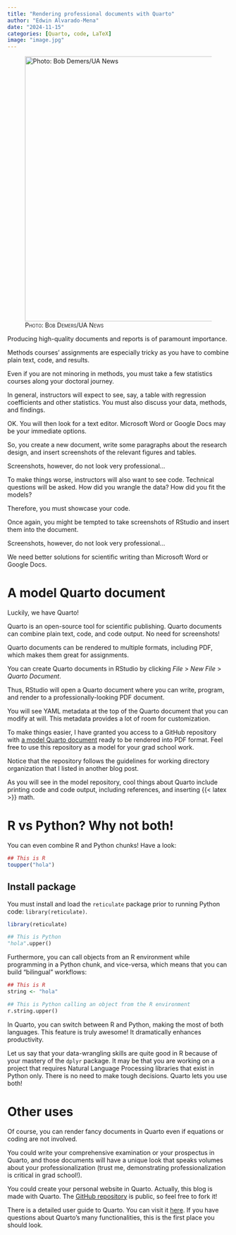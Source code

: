 ```yaml
---
title: "Rendering professional documents with Quarto"
author: "Edwin Alvarado-Mena"
date: "2024-11-15"
categories: [Quarto, code, LaTeX]
image: "image.jpg"
---
```


![[Photo: Bob Demers/UA News]{.smallcaps}](image.jpg){fig-align="center" width="600"}

Producing high-quality documents and reports is of paramount importance.

Methods courses' assignments are especially tricky as you have to combine plain text, code, and results.

Even if you are not minoring in methods, you must take a few statistics courses along your doctoral journey.

In general, instructors will expect to see, say, a table with regression coefficients and other statistics. You must also discuss your data, methods, and findings.

OK. You will then look for a text editor. Microsoft Word or Google Docs may be your immediate options.

So, you create a new document, write some paragraphs about the research design, and insert screenshots of the relevant figures and tables. 

Screenshots, however, do not look very professional...

To make things worse, instructors will also want to see code. Technical questions will be asked. How did you wrangle the data? How did you fit the models?

Therefore, you must showcase your code.

Once again, you might be tempted to take screenshots of RStudio and insert them into the document.

Screenshots, however, do not look very professional...

We need better solutions for scientific writing than Microsoft Word or Google Docs.

# A model Quarto document

Luckily, we have Quarto!

Quarto is an open-source tool for scientific publishing. Quarto documents can combine plain text, code, and code output. No need for screenshots!

Quarto documents can be rendered to multiple formats, including PDF, which makes them great for assignments.

You can create Quarto documents in RStudio by clicking *File* \> *New File* \> *Quarto Document*.

Thus, RStudio will open a Quarto document where you can write, program, and render to a professionally-looking PDF document.

You will see YAML metadata at the top of the Quarto document that you can modify at will. This metadata provides a lot of room for customization.

To make things easier, I have granted you access to a GitHub repository with [a model Quarto document](https://github.com/ealvaradomena/class_repo) ready to be rendered into PDF format. Feel free to use this repository as a model for your grad school work.

Notice that the repository follows the guidelines for working directory organization that I listed in another blog post.

As you will see in the model repository, cool things about Quarto include printing code and code output, including references, and inserting {{< latex >}} math.

# R vs Python? Why not both!

You can even combine R and Python chunks! Have a look:

```r
## This is R
toupper("hola")
```

::: callout-important
## Install package

You must install and load the `reticulate` package prior to running Python code: `library(reticulate)`.

```r
library(reticulate)
```
:::

```python
## This is Python
"hola".upper()
```

Furthermore, you can call objects from an R environment while programming in a Python chunk, and vice-versa, which means that you can build "bilingual" workflows:

```r
## This is R
string <- "hola"
```

```python
## This is Python calling an object from the R environment
r.string.upper()
```

In Quarto, you can switch between R and Python, making the most of both languages. This feature is truly awesome! It dramatically enhances productivity.

Let us say that your data-wrangling skills are quite good in R because of your mastery of the `dplyr` package. It may be that you are working on a project that requires Natural Language Processing libraries that exist in Python only. There is no need to make tough decisions. Quarto lets you use both!

# Other uses

Of course, you can render fancy documents in Quarto even if equations or coding are not involved.

You could write your comprehensive examination or your prospectus in Quarto, and those documents will have a unique look that speaks volumes about your professionalization (trust me, demonstrating professionalization is critical in grad school!).

You could create your personal website in Quarto. Actually, this blog is made with Quarto. The [GitHub repository](https://github.com/ealvaradomena/unofficial_primer) is public, so feel free to fork it!

There is a detailed user guide to Quarto. You can visit it [here](https://quarto.org/). If you have questions about Quarto's many functionalities, this is the first place you should look. 
